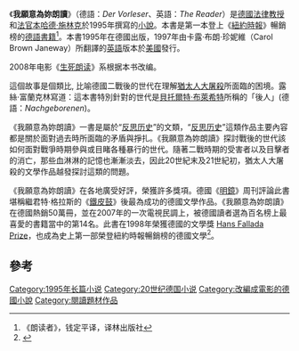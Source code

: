{{for|同名电视节目|朗读者 (节目)}}
{{noteTA
|1=zh-cn:朗读者; zh-tw:我願意為妳朗讀;
|2=zh-cn:生死朗读; zh-hk:讀愛;zh-tw:為愛朗讀;
}}
{{infobox Book | <!-- See Wikipedia:WikiProject_Novels or Wikipedia:WikiProject_Books -->
| name         = 我願意為妳朗讀
| title_orig   = {{lang|de|Der Vorleser}}
| translator   = 張寧恩（繁體中文）；<br />钱定平（简体）
| image        = 
| author       = [[本哈德·施林克|本哈德·施林克]]
| cover_artist = 
| country      = [[德國|德國]]
| language     = [[德語|德語]]
| series       = 
| genre        = [[小說|小說]]
| publisher    = [[皇冠文化|皇冠文化]]（繁體）；<br />译林出版社（简体）
| release_date = 1995年
| chinese_release_date = 2000年2月26日（皇冠）
| media_type   = 印刷品（平裝）
| pages        = 192頁（皇冠）
| isbn         = ISBN 957-33-1700-1（皇冠）
| preceded_by  = 
| followed_by  = 
}}
《'''我願意為妳朗讀'''》（德語：''Der Vorleser''、英語：''The Reader''）是[[德國|德國]][[法律|法律]][[教授|教授]]和[[法官|法官]][[本哈德·施林克|本哈德·施林克]]於1995年撰寫的[[小說|小說]]。本書是第一本登上《[[紐約時報|紐約時報]]》暢銷榜的[[德語|德語]][[書籍|書籍]]<ref>《朗读者》，钱定平译，译林出版社</ref>。本書1995年在德國出版，1997年由卡露·布朗·珍妮維（Carol Brown Janeway）所翻譯的[[英語|英語]]版本於[[美國|美國]]發行。

2008年电影《[[生死朗读|生死朗读]]》系根据本书改编。

這個故事是個類比, 比喻德國二戰後的世代在理解[[猶太人大屠殺|猶太人大屠殺]]所面臨的困境。露絲·富蘭克林寫道：這本書特別針對的世代是[[贝托尔特·布莱希特|貝托爾特·布萊希特]]所稱的「後人」(德語：''Nachgeborenen'')。

《我願意為妳朗讀》一書是屬於“[[反思历史|反思历史]]”的文類，“[[反思历史|反思历史]]”這類作品主要內容都是關於面對過去時所面臨的矛盾與掙扎。《我願意為妳朗讀》探討戰後的世代該如何面對戰爭時期參與或目睹各種暴行的世代。隨著二戰時期的受害者以及目擊者的消亡，那些血淋淋的記憶也漸漸淡去，因此20世紀末及21世紀初，猶太人大屠殺的文學作品越發探討這類的問題。

《我願意為妳朗讀》在各地廣受好評，榮獲許多獎項。德國《[[明镜|明鏡]]》周刊評論此書堪稱繼君特·格拉斯的《[[铁皮鼓|鐵皮鼓]]》後最為成功的德國文學作品。《我願意為妳朗讀》在德國熱銷50萬冊，並在2007年的一次電視民調上，被德國讀者選為百名榜上最喜愛的書籍當中的第14名。此書在1998年榮獲德國的文學獎 [[Hans_Fallada_Prize|Hans Fallada Prize]]，也成為史上第一部榮登紐約時報暢銷榜的德國文學<ref>{{cite book|author=Bernhard Schlink |coauthors=徐林克譯 |title=《我願意為妳朗讀》  |publisher=皇冠 |location=台灣 |isbn=9573317001 |date=2000-02-26}}</ref>。

== 參考 ==
{{Reflist}}
{{Authority control}}

[[Category:1995年长篇小说|Category:1995年长篇小说]]
[[Category:20世纪德国小说|Category:20世纪德国小说]]
[[Category:改編成電影的德國小說|Category:改編成電影的德國小說]]
[[Category:閱讀題材作品|Category:閱讀題材作品]]